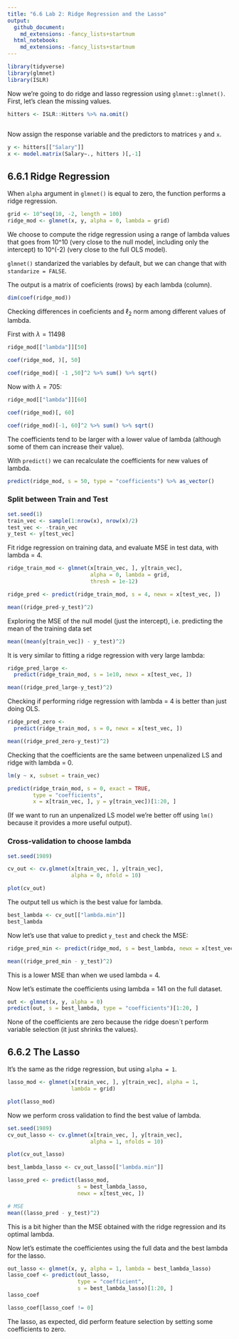 ```yaml
---
title: "6.6 Lab 2: Ridge Regression and the Lasso"
output: 
  github_document:
    md_extensions: -fancy_lists+startnum
  html_notebook: 
    md_extensions: -fancy_lists+startnum
---
```


```r
library(tidyverse)
library(glmnet)
library(ISLR)
```
Now we're going to do ridge and lasso regression using `glmnet::glmnet()`. First, let's clean the missing values.

```r
hitters <- ISLR::Hitters %>% na.omit()
  
```

Now assign the response variable and the predictors to matrices `y` and `x`.

```r
y <- hitters[["Salary"]]
x <- model.matrix(Salary∼., hitters )[,-1]
```

## 6.6.1 Ridge Regression

When `alpha` argument in `glmnet()` is equal to zero, the function performs a ridge regression.
```r
grid <- 10^seq(10, -2, length = 100)
ridge_mod <- glmnet(x, y, alpha = 0, lambda = grid)
```

We choose to compute the ridge regression using a range of lambda values that goes from 10^10 (very close to the null model, including only the intercept) to 10^(-2) (very close to the full OLS model).

`glmnet()` standarized the variables by default, but we can change that with `standarize = FALSE`.

The output is a matrix of coeficients (rows) by each lambda (column).
```r
dim(coef(ridge_mod))
```

Checking differences in coeficients and $\ell_2$ norm among different values of lambda.

First with $\lambda = 11498$
```r
ridge_mod[["lambda"]][50]
```

```r
coef(ridge_mod, )[, 50]
```

```r
coef(ridge_mod)[ -1 ,50]^2 %>% sum() %>% sqrt()
```

Now with $\lambda = 705$:
```r
ridge_mod[["lambda"]][60]
```

```r
coef(ridge_mod)[, 60]
```

```r
coef(ridge_mod)[-1, 60]^2 %>% sum() %>% sqrt()
```

The coefficients tend to be larger with a lower value of lambda (although some of them can increase their value).

With `predict()` we can recalculate the coefficients for new values of lambda.
```r
predict(ridge_mod, s = 50, type = "coefficients") %>% as_vector()
```

### Split between Train and Test
```r
set.seed(1)
train_vec <- sample(1:nrow(x), nrow(x)/2)
test_vec <- -train_vec
y_test <- y[test_vec]
```

Fit ridge regression on training data, and evaluate MSE in test data, with lambda = 4.
```r
ridge_train_mod <- glmnet(x[train_vec, ], y[train_vec],
                          alpha = 0, lambda = grid,
                          thresh = 1e-12)

ridge_pred <- predict(ridge_train_mod, s = 4, newx = x[test_vec, ])

mean((ridge_pred-y_test)^2)
```

Exploring the MSE of the null model (just the intercept), i.e. predicting the mean of the training data set
```r
mean((mean(y[train_vec]) - y_test)^2)
```

It is very similar to fitting a ridge regression with very large lambda:
```r
ridge_pred_large <- 
  predict(ridge_train_mod, s = 1e10, newx = x[test_vec, ])

mean((ridge_pred_large-y_test)^2)
```

Checking if performing ridge regression with lambda = 4 is better than just doing OLS.
```r
ridge_pred_zero <- 
  predict(ridge_train_mod, s = 0, newx = x[test_vec, ])

mean((ridge_pred_zero-y_test)^2)
```

Checking that the coefficients are the same between unpenalized LS and ridge with lambda = 0.
```r
lm(y ~ x, subset = train_vec)
```

```r
predict(ridge_train_mod, s = 0, exact = TRUE,
        type = "coefficients",
        x = x[train_vec, ], y = y[train_vec])[1:20, ]
```

(If we want to run an unpenalized LS model we're better off using `lm()` because it provides a more useful output).

### Cross-validation to choose lambda
```r
set.seed(1989)

cv_out <- cv.glmnet(x[train_vec, ], y[train_vec],
                    alpha = 0, nfold = 10)

plot(cv_out)
```

The output tell us which is the best value for lambda.
```r
best_lambda <- cv_out[["lambda.min"]]
best_lambda
```

Now let's use that value to predict `y_test` and check the MSE:
```r
ridge_pred_min <- predict(ridge_mod, s = best_lambda, newx = x[test_vec, ])

mean((ridge_pred_min - y_test)^2)
```

This is a lower MSE than when we used lambda = 4.

Now let's estimate the coefficients using lambda = 141 on the full dataset.
```r
out <- glmnet(x, y, alpha = 0)
predict(out, s = best_lambda, type = "coefficients")[1:20, ]
```

None of the coefficients are zero because the ridge doesn´t perform variable selection (it just shrinks the values).

## 6.6.2 The Lasso

It's the same as the ridge regression, but using `alpha = 1`. 
```r
lasso_mod <- glmnet(x[train_vec, ], y[train_vec], alpha = 1,
                    lambda = grid)

plot(lasso_mod)
```

Now we perform cross validation to find the best value of lambda.
```r
set.seed(1989)
cv_out_lasso <- cv.glmnet(x[train_vec, ], y[train_vec],
                          alpha = 1, nfolds = 10)

plot(cv_out_lasso)
```

```r
best_lambda_lasso <- cv_out_lasso[["lambda.min"]]

lasso_pred <- predict(lasso_mod,
                      s = best_lambda_lasso,
                      newx = x[test_vec, ])

# MSE
mean((lasso_pred - y_test)^2)
```

This is a bit higher than the MSE obtained with the ridge regression and its optimal lambda.

Now let's estimate the coefficientes using the full data and the best lambda for the lasso.
```r
out_lasso <- glmnet(x, y, alpha = 1, lambda = best_lambda_lasso)
lasso_coef <- predict(out_lasso, 
                      type = "coefficient", 
                      s = best_lambda_lasso)[1:20, ]
lasso_coef
```

```r
lasso_coef[lasso_coef != 0]
```

The lasso, as expected, did perform feature selection by setting some coefficients to zero.
